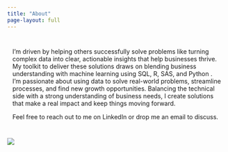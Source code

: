 ```yaml
---
title: "About"
page-layout: full
---
```

::: cmm-background
::: content-container
::: top-story
::: grid
::: {.g-col-10 .g-col-lg-10 .top-story-text .sand-background style="padding: 12px;"}
I’m driven by helping others successfully solve problems like turning complex data into clear, actionable insights that help businesses thrive. My toolkit to deliver these solutions draws on blending business understanding with machine learning using SQL, R, SAS, and Python . I’m passionate about using data to solve real-world problems, streamline processes, and find new growth opportunities. Balancing the technical side with a strong understanding of business needs, I create solutions that make a real impact and keep things moving forward.

Feel free to reach out to me on LinkedIn or drop me an email to discuss. 

:::
:::
:::
:::
:::


![](/img/background-2.jpg)

